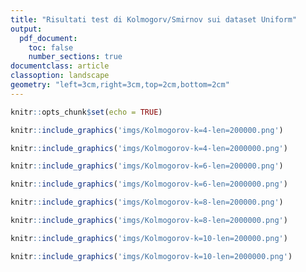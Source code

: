 ```yaml
---
title: "Risultati test di Kolmogorv/Smirnov sui dataset Uniform"
output: 
  pdf_document:
    toc: false
    number_sections: true
documentclass: article
classoption: landscape
geometry: "left=3cm,right=3cm,top=2cm,bottom=2cm"
---
```


```r
knitr::opts_chunk$set(echo = TRUE)
```
```r
knitr::include_graphics('imgs/Kolmogorov-k=4-len=200000.png')
```
```r
knitr::include_graphics('imgs/Kolmogorov-k=4-len=2000000.png')
```
```r
knitr::include_graphics('imgs/Kolmogorov-k=6-len=200000.png')
```
```r
knitr::include_graphics('imgs/Kolmogorov-k=6-len=2000000.png')
```
```r
knitr::include_graphics('imgs/Kolmogorov-k=8-len=200000.png')
```
```r
knitr::include_graphics('imgs/Kolmogorov-k=8-len=2000000.png')
```
```r
knitr::include_graphics('imgs/Kolmogorov-k=10-len=200000.png')
```
```r
knitr::include_graphics('imgs/Kolmogorov-k=10-len=2000000.png')
```

